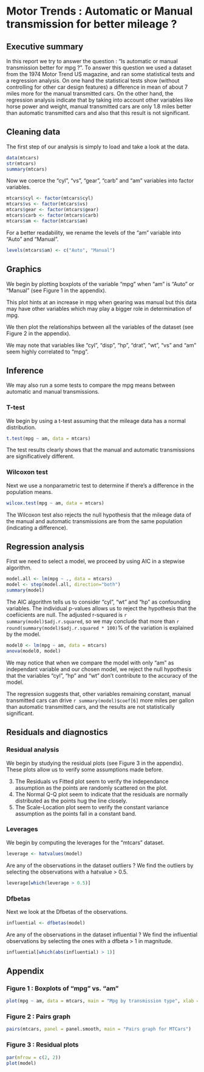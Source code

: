 Motor Trends : Automatic or Manual transmission for better mileage ?
========================================================

## Executive summary

In this report we try to answer the question : "Is automatic or manual transmission better for mpg ?". To answer this question we used a dataset from the 1974 Motor Trend US magazine, and ran some statistical tests and a regression analysis. On one hand the statistical tests show (without controlling for other car design features) a difference in mean of about 7 miles more for the manual transmitted cars. On the other hand, the regression analysis indicate that by taking into account other variables like horse power and weight, manual transmitted cars are only 1.8 miles better than automatic transmitted cars and also that this result is not significant.

## Cleaning data

The first step of our analysis is simply to load and take a look at the data.

```r
data(mtcars)
str(mtcars)
summary(mtcars)
```


Now we coerce the "cyl", "vs", "gear", "carb" and "am" variables into factor variables.

```r
mtcars$cyl <- factor(mtcars$cyl)
mtcars$vs <- factor(mtcars$vs)
mtcars$gear <- factor(mtcars$gear)
mtcars$carb <- factor(mtcars$carb)
mtcars$am <- factor(mtcars$am)
```

For a better readability, we rename the levels of the "am" variable into "Auto" and "Manual".

```r
levels(mtcars$am) <- c("Auto", "Manual")
```

## Graphics

We begin by plotting boxplots of the variable "mpg" when "am" is "Auto" or "Manual" (see Figure 1 in the appendix).

This plot hints at an increase in mpg when gearing was manual but this data may have other variables which may play a bigger role in determination of mpg.

We then plot the relationships between all the variables of the dataset (see Figure 2 in the appendix).

We may note that variables like "cyl", "disp", "hp", "drat", "wt", "vs" and "am" seem highly correlated to "mpg".

## Inference

We may also run a some tests to compare the mpg means between automatic and manual transmissions.

### T-test

We begin by using a t-test assuming that the mileage data has a normal distribution.

```r
t.test(mpg ~ am, data = mtcars)
```

The test results clearly shows that the manual and automatic transmissions are significatively different.

### Wilcoxon test

Next we use a nonparametric test to determine if there's a difference in the population means.

```r
wilcox.test(mpg ~ am, data = mtcars)
```

The Wilcoxon test also rejects the null hypothesis that the mileage data of the manual and automatic transmissions are from the same population (indicating a difference).

## Regression analysis

First we need to select a model, we proceed by using AIC in a stepwise algorithm.

```r
model.all <- lm(mpg ~ ., data = mtcars)
model <- step(model.all, direction="both")
summary(model)
```

The AIC algorithm tells us to consider "cyl", "wt" and "hp" as confounding variables. The individual p-values allows us to reject the hypothesis that the coefiicients are null. The adjusted r-squared is `r summary(model)$adj.r.squared`, so we may conclude that more than `r round(summary(model)$adj.r.squared * 100)`% of the variation is explained by the model.

```r
model0 <- lm(mpg ~ am, data = mtcars)
anova(model0, model)
```

We may notice that when we compare the model with only "am" as independant variable and our chosen model, we reject the null hypothesis that the variables "cyl", "hp" and "wt" don't contribute to the accuracy of the model.

The regression suggests that, other variables remaining constant, manual transmitted cars can drive `r summary(model)$coef[6]` more miles per gallon than automatic transmitted cars, and the results are not statistically significant.

## Residuals and diagnostics

### Residual analysis

We begin by studying the residual plots (see Figure 3 in the appendix). These plots allow us to verify some assumptions made before.

3. The Residuals vs Fitted plot seem to verify the independance assumption as the points are randomly scattered on the plot.
1. The Normal Q-Q plot seem to indicate that the residuals are normally distributed as the points hug the line closely.
2. The Scale-Location plot seem to verify the constant variance assumption as the points fall in a constant band.

### Leverages

We begin by computing the leverages for the "mtcars" dataset.

```r
leverage <- hatvalues(model)
```

Are any of the observations in the dataset outliers ? We find the outliers by selecting the observations with a hatvalue > 0.5.

```r
leverage[which(leverage > 0.5)]
```

### Dfbetas

Next we look at the Dfbetas of the observations.

```r
influential <- dfbetas(model)
```

Are any of the observations in the dataset influential ? We find the influential observations by selecting the ones with a dfbeta > 1 in magnitude.

```r
influential[which(abs(influential) > 1)]
```

## Appendix

### Figure 1 : Boxplots of "mpg" vs. "am"

```r
plot(mpg ~ am, data = mtcars, main = "Mpg by transmission type", xlab = "Transmission type", ylab = "Miles per gallon")
```

### Figure 2 : Pairs graph

```r
pairs(mtcars, panel = panel.smooth, main = "Pairs graph for MTCars")
```

### Figure 3 : Residual plots

```r
par(mfrow = c(2, 2))
plot(model)
```